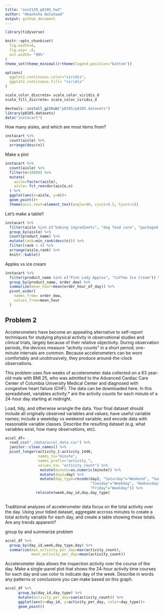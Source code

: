 ```yaml
---
title: "asn2139_p8105_hw3"
author: "Akanksha Nalatwad"
output: github_document
---
```


```r
library(tidyverse)

knitr::opts_chunk$set(
  fig.width=6,
  fig.asp= .6,
  out.width= "90%"
)
theme_set(theme_minimal()+theme(legend.position="bottom"))

options(
  ggplot2.continuous.color="viridis",
  ggplot2.continuous.fill= "viridis"
)

scale_color_discrete= scale_color_viridis_d
scale_fill_discrete= scale_color_viridis_d
```


```r
devtools::install_github("p8105/p8105.datasets") 
library(p8105.datasets)
data("instacart")
```

How many aisles, and which are most items from?

```r
instacart %>% 
  count(aisle) %>% 
  arrange(desc(n))
```

Make a plot

```r
instacart %>% 
  count(aisle) %>% 
  filter(n>10000) %>% 
  mutate(
    aisle=factor(aisle),
    aisle= fct_reorder(aisle,n)
  ) %>% 
  ggplot(aes(x=aisle, y=n))+
  geom_point()+
  theme(axis.text=element_text(angle=90, vjust=0.5, hjust=1))
```


Let's make a table!!

```r
instacart %>% 
  filter(aisle %in% c("baking ingredients", "dog food care", "packaged vegetable fruits")) %>% 
  group_by(aisle) %>% 
  count(product_name) %>% 
  mutate(rank=min_rank(desc(n))) %>% 
  filter(rank < 4) %>% 
  arrange(aisle,rank) %>% 
  knitr::kable()
```
 
 Apples vs ice cream
 
```r

instacart %>% 
  filter(product_name %in% c("Pink Lady Apples", "Coffee Ice Cream")) %>% 
  group_by(product_name, order_dow) %>% 
  summarize(mean_hour=mean(order_hour_of_day)) %>% 
  pivot_wider(
    names_from= order_dow,
    values_from=mean_hour
  )
```
 
## Problem 2 

Accelerometers have become an appealing alternative to self-report techniques for studying physical activity in observational studies and clinical trials, largely because of their relative objectivity. During observation periods, the devices measure “activity counts” in a short period; one-minute intervals are common. Because accelerometers can be worn comfortably and unobtrusively, they produce around-the-clock observations.

This problem uses five weeks of accelerometer data collected on a 63 year-old male with BMI 25, who was admitted to the Advanced Cardiac Care Center of Columbia University Medical Center and diagnosed with congestive heart failure (CHF). The data can be downloaded here. In this spreadsheet, variables activity.* are the activity counts for each minute of a 24-hour day starting at midnight.




Load, tidy, and otherwise wrangle the data. Your final dataset should include all originally observed variables and values; have useful variable names; include a weekday vs weekend variable; and encode data with reasonable variable classes. Describe the resulting dataset (e.g. what variables exist, how many observations, etc).

```r
accel_df=
  read_csv("./data/accel_data.csv") %>% 
  janitor::clean_names() %>% 
  pivot_longer(activity_1:activity_1440, 
               names_to="minute",
               names_prefix="activity_",
               values_to= "activity_count") %>%
                mutate(minute=as.numeric(minute)) %>%
                mutate(day2=day) %>% 
                mutate(day_type=recode(day2, "Saturday"="Weekend", "Sunday"="Weekend", "Monday"="Weekday",
                                       "Tuesday"="Weekday", "Wednesday"="Weekday", "Thursday"="Weekday",
                                       "Friday"="Weekday")) %>% 
              relocate(week,day_id,day,day_type)
               
```

Traditional analyses of accelerometer data focus on the total activity over the day. Using your tidied dataset, aggregate accross minutes to create a total activity variable for each day, and create a table showing these totals. Are any trends apparent?

group by and summarize problem

```r
accel_df %>% 
  group_by(day_id,week,day_type,day) %>% 
  summarize(max_activity_per_day=max(activity_count), 
            mean_activity_per_day=mean(activity_count))
```

Accelerometer data allows the inspection activity over the course of the day. Make a single-panel plot that shows the 24-hour activity time courses for each day and use color to indicate day of the week. Describe in words any patterns or conclusions you can make based on this graph.

```r
accel_df %>% 
      group_by(day_id,day_type) %>% 
      mutate(activity_per_day=sum(activity_count)) %>% 
      ggplot(aes(x=day_id, y=activity_per_day, color=day_type))+
      geom_point()
      
```
